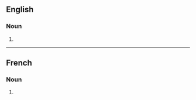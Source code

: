 ==English==

===Noun===
{{head|en|noun form}}

# {{plural of|en|kidnapping}}

----

==French==

===Noun===
{{head|fr|noun form|g=m}}

# {{plural of|fr|kidnapping}}